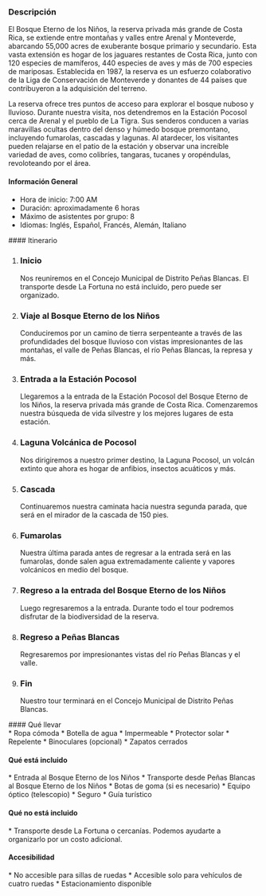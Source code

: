 
### Descripción
El Bosque Eterno de los Niños, la reserva privada más grande de Costa Rica, se extiende entre montañas y valles entre Arenal y Monteverde, abarcando 55,000 acres de exuberante bosque primario y secundario. Esta vasta extensión es hogar de los jaguares restantes de Costa Rica, junto con 120 especies de mamíferos, 440 especies de aves y más de 700 especies de mariposas. Establecida en 1987, la reserva es un esfuerzo colaborativo de la Liga de Conservación de Monteverde y donantes de 44 países que contribuyeron a la adquisición del terreno.

La reserva ofrece tres puntos de acceso para explorar el bosque nuboso y lluvioso. Durante nuestra visita, nos detendremos en la Estación Pocosol cerca de Arenal y el pueblo de La Tigra. Sus senderos conducen a varias maravillas ocultas dentro del denso y húmedo bosque premontano, incluyendo fumarolas, cascadas y lagunas. Al atardecer, los visitantes pueden relajarse en el patio de la estación y observar una increíble variedad de aves, como colibríes, tangaras, tucanes y oropéndulas, revoloteando por el área.

#### <FaInfoCircle size={20} className="me-3"/> Información General

<ul className="ms-9 list-none"> 
  <li className="flex items-center gap-1"><IoTimeOutline /> Hora de inicio: 7:00 AM</li> 
  <li className="flex items-center gap-1"><IoIosTimer /> Duración: aproximadamente 6 horas</li> 
  <li className="flex items-center gap-1"><BsFillPeopleFill /> Máximo de asistentes por grupo: 8</li> 
  <li className="flex items-center gap-1"><IoLanguageSharp /> Idiomas: Inglés, Español, Francés, Alemán, Italiano</li> 
</ul>
#### <FaListUl size={20} className="me-3"/> Itinerario

<ol className="ms-9 relative border-s border-slate-700 "> <li className="mb-5 ms-4"> <div className="absolute w-3 h-3 bg-slate-700 rounded-full mt-1.5 -start-1.5 border border-white "></div> <h3 className="text-lg font-semibold">Inicio</h3> <p className="text-base font-normal text-gray-600">Nos reuniremos en el Concejo Municipal de Distrito Peñas Blancas. El transporte desde La Fortuna no está incluido, pero puede ser organizado.</p> </li> <li className="mb-5 ms-4"> <div className="absolute w-3 h-3 bg-slate-700 rounded-full mt-1.5 -start-1.5 border border-white "></div> <h3 className="text-lg font-semibold">Viaje al Bosque Eterno de los Niños</h3> <p className="text-base font-normal text-gray-600">Conduciremos por un camino de tierra serpenteante a través de las profundidades del bosque lluvioso con vistas impresionantes de las montañas, el valle de Peñas Blancas, el río Peñas Blancas, la represa y más.</p> </li> <li className="mb-5 ms-4"> <div className="absolute w-3 h-3 bg-slate-700 rounded-full mt-1.5 -start-1.5 border border-white "></div> <h3 className="text-lg font-semibold">Entrada a la Estación Pocosol</h3> <p className="text-base font-normal text-gray-600">Llegaremos a la entrada de la Estación Pocosol del Bosque Eterno de los Niños, la reserva privada más grande de Costa Rica. Comenzaremos nuestra búsqueda de vida silvestre y los mejores lugares de esta estación.</p> </li> <li className="mb-5 ms-4"> <div className="absolute w-3 h-3 bg-slate-700 rounded-full mt-1.5 -start-1.5 border border-white "></div> <h3 className="text-lg font-semibold">Laguna Volcánica de Pocosol</h3> <p className="text-base font-normal text-gray-600">Nos dirigiremos a nuestro primer destino, la Laguna Pocosol, un volcán extinto que ahora es hogar de anfibios, insectos acuáticos y más.</p> </li> <li className="mb-5 ms-4"> <div className="absolute w-3 h-3 bg-slate-700 rounded-full mt-1.5 -start-1.5 border border-white "></div> <h3 className="text-lg font-semibold">Cascada</h3> <p className="text-base font-normal text-gray-600">Continuaremos nuestra caminata hacia nuestra segunda parada, que será en el mirador de la cascada de 150 pies.</p> </li> <li className="mb-5 ms-4"> <div className="absolute w-3 h-3 bg-slate-700 rounded-full mt-1.5 -start-1.5 border border-white "></div> <h3 className="text-lg font-semibold">Fumarolas</h3> <p className="text-base font-normal text-gray-600">Nuestra última parada antes de regresar a la entrada será en las fumarolas, donde salen agua extremadamente caliente y vapores volcánicos en medio del bosque.</p> </li> <li className="mb-5 ms-4"> <div className="absolute w-3 h-3 bg-slate-700 rounded-full mt-1.5 -start-1.5 border border-white "></div> <h3 className="text-lg font-semibold">Regreso a la entrada del Bosque Eterno de los Niños</h3> <p className="text-base font-normal text-gray-600">Luego regresaremos a la entrada. Durante todo el tour podremos disfrutar de la biodiversidad de la reserva.</p> </li> <li className="mb-5 ms-4"> <div className="absolute w-3 h-3 bg-slate-700 rounded-full mt-1.5 -start-1.5 border border-white "></div> <h3 className="text-lg font-semibold">Regreso a Peñas Blancas</h3> <p className="text-base font-normal text-gray-600">Regresaremos por impresionantes vistas del río Peñas Blancas y el valle.</p> </li> <li className="ms-4"> <div className="absolute w-3 h-3 bg-slate-700 rounded-full mt-1.5 -start-1.5 border border-white "></div> <h3 className="text-lg font-semibold">Fin</h3> <p className="text-base font-normal text-gray-600">Nuestro tour terminará en el Concejo Municipal de Distrito Peñas Blancas.</p> </li> </ol>
#### <BsFillBackpack2Fill size={20} className="me-3"/> Qué llevar
<section className="ms-14"> 
* Ropa cómoda 
* Botella de agua 
* Impermeable 
* Protector solar 
* Repelente 
* Binoculares (opcional) 
* Zapatos cerrados 
</section>

#### <FaCheckCircle size={20} className="me-3"/> Qué está incluido
<section className="ms-14"> 
* Entrada al Bosque Eterno de los Niños 
* Transporte desde Peñas Blancas al Bosque Eterno de los Niños 
* Botas de goma (si es necesario) 
* Equipo óptico (telescopio) 
* Seguro 
* Guía turístico 
</section>

#### <FaTimesCircle size={20} className="me-3"/> Qué no está incluido
<section className="ms-14"> 
* Transporte desde La Fortuna o cercanías. Podemos ayudarte a organizarlo por un costo adicional. 
</section>

#### <FaWheelchair size={20} className="me-3"/> Accesibilidad
<section className="ms-14"> 
* No accesible para sillas de ruedas 
* Accesible solo para vehículos de cuatro ruedas 
* Estacionamiento disponible 
</section>
